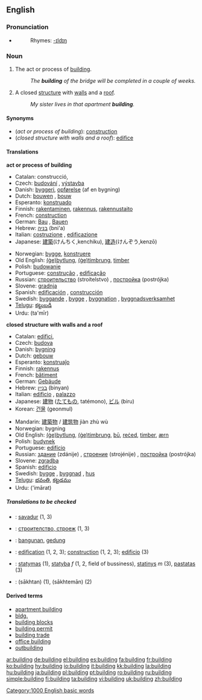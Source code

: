 ==English==

===Pronunciation===
*{{audio|en-us-building.ogg|Audio (US)}}
*:Rhymes: [[Rhymes:English:-ɪldɪŋ|-ɪldɪŋ]]

===Noun===
{{en-noun}}

# {{uncountable}} The act or process of [[build]]ing.
#: ''The '''building''' of the bridge will be completed in a couple of weeks.''
# A closed [[structure]] with [[wall]]s and a [[roof]].
#: ''My sister lives in that apartment '''building'''.''

====Synonyms====
*(''act or process of building''): [[construction]]
*(''closed structure with walls and a roof''): [[edifice]]

====Translations====
'''act or process of building'''
{{top}}
*Catalan: construcció, {{f}}
*Czech: [[budování]] {{n}}, [[výstavba]] {{f}}
*Danish: [[byggeri]], [[opførelse]] (af en bygning)
*Dutch: [[bouwen]] {{n}}, [[bouw]] {{m}}
*Esperanto: [[konstruado]]
*Finnish: [[rakentaminen]], [[rakennus]], [[rakennustaito]]
*French: [[construction#French|construction]] {{f}}
*German: [[Bau]] {{m}}, [[Bauen]] {{n}}
*Hebrew: [[בניה]] (bni'a) {{f}}
*Italian: [[costruzione]] {{f}}, [[edificazione]] {{f}}
*Japanese: [[建築]](けんちく,kenchiku), [[建造]](けんぞう,kenzō)
{{mid}}
*Norwegian: [[bygge]], [[konstruere]]
*Old English: [[bytlung|(ġe)bytlung]], [[timbrung|(ġe)timbrung]], [[timber]]
*Polish: [[budować|budowanie]]
*Portuguese: [[construção]] {{f}}, [[edificação]] {{f}}
*Russian: [[строительство]] (stroítelstvo) {{n}}, [[постройка]] (postrójka) {{f}}
*Slovene: [[gradnja]] {{f}}
*Spanish: [[edificación]] {{f}}, [[construcción]] {{f}}
*Swedish: [[byggande]] {{n}}, [[bygge]] {{n}}, [[byggnation]] {{c}}, [[byggnadsverksamhet]] {{c}}
*[[Telugu]]: [[కట్టుబడి]]
*Urdu: {{URchar|[[تعمیر]]}} (ta'mīr) {{f}}
{{bottom}}

'''closed structure with walls and a roof'''
{{top}}
*Catalan: [[edifici]], {{m}}
*Czech: [[budova]] {{f}}
*Danish: [[bygning]]
*Dutch: [[gebouw]] {{n}}
*Esperanto: [[konstruaĵo]]
*Finnish: [[rakennus]]
*French: [[bâtiment]] {{m}}
*German: [[Gebäude]] {{n}}
*Hebrew: [[בניין]] (binyan) {{m}}
*Italian: [[edificio]] {{m}}, [[palazzo]] {{m}}
*Japanese: [[建物]] ([[たてもの]], tatémono), [[ビル]] (biru)
*Korean: [[건물]] (geonmul)
{{mid}}
*Mandarin: [[建築物]] / [[建筑物]] jiàn zhù wù
*Norwegian: bygning
*Old English: [[bytlung|(ġe)bytlung]], [[timbrung|(ġe)timbrung]], [[bu|bū]], [[reced|reċed]], [[timber]], [[ærn]]
*Polish: [[budynek]] {{m}}
*Portuguese: [[edifício]] {{m}}
*Russian: [[здание]] (zdánije) {{n}}, [[строение]] (strojénije) {{n}}, [[постройка]] (postrójka) {{f}}
*Slovene: [[zgradba]] {{f}}
*Spanish: [[edificio]] {{m}}
*Swedish: [[bygge]] {{n}}, [[byggnad]] {{c}}, [[hus]] {{n}}
*[[Telugu]]: [[భవంతి]], [[కట్టడము]]
*Urdu: {{URchar|[[عمارت]]}} ('imārat) {{f}}
{{bottom}}

=====Translations to be checked=====
{{checktrans}}
*{{ttbc|Breton}}: [[savadur]] {{m}} (1, 3)
*{{ttbc|Bulgarian}}: [[строителство, строеж]] {{m}} (1, 3)
*{{ttbc|Indonesian}}: [[bangun|bangunan]], [[gedung]]
*{{ttbc|Interlingua}}: [[edification]] (1, 2, 3); [[construction]] (1, 2, 3); [[edificio]] (3)
*{{ttbc|Lithuanian}}: [[statymas]] {{m}} (1), [[statyba]] ''f'' (1, 2, field of bussiness), [[statinys]] ''m'' (3), [[pastatas]] {{m}} (3)
*{{ttbc|Persian}}: {{FAchar|[[ساختن]]}} (sākhtan) (1), {{FAchar|[[ساختمان]]}} (sākhtemān) (2)

====Derived terms====
*[[apartment building]]
*[[bldg.]]
*[[building blocks]]
*[[building permit]]
*[[building trade]]
*[[office building]]
*[[outbuilding]]

[[Category:1000 English basic words]]

[[ar:building]]
[[de:building]]
[[el:building]]
[[es:building]]
[[fa:building]]
[[fr:building]]
[[ko:building]]
[[hy:building]]
[[io:building]]
[[it:building]]
[[kk:building]]
[[la:building]]
[[hu:building]]
[[ja:building]]
[[pl:building]]
[[pt:building]]
[[ro:building]]
[[ru:building]]
[[simple:building]]
[[fi:building]]
[[ta:building]]
[[vi:building]]
[[uk:building]]
[[zh:building]]